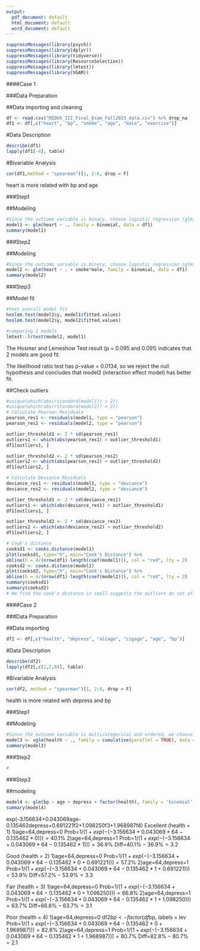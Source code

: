 ```yaml
---
output:
  pdf_document: default
  html_document: default
  word_document: default
---
```


```r
suppressMessages(library(psych))
suppressMessages(library(dplyr))
suppressMessages(library(tidyverse))
suppressMessages(library(ResourceSelection))
suppressMessages(library(lmtest))
suppressMessages(library(VGAM))
```


####Case 1

###Data Preparation

##Data importing and cleaning
```r
df <- read.csv("MIDUS_III_Final_Exam_Fall2023_data.csv") %>% drop_na
df1 <- df[,c("heart", "bp", "smoke", "age", "male", "exercise")]
```

#Data Description
```r
describe(df1)
lapply(df1[-4], table)
```

#Bivariable Analysis
```r
cor(df1,method = "spearman")[1, 2:6, drop = F]
```
heart is more related with bp and age


###Step1

##Modeling
```r
#Since the outcome variable is binary, choose logistic regression (glm)
model1 <- glm(heart ~ ., family = binomial, data = df1)
summary(model1)
```


###Step2

##Modeling
```r
#Since the outcome variable is binary, choose logistic regression (glm)
model2 <- glm(heart ~ . + smoke*male, family = binomial, data = df1)
summary(model2)
```


###Step3

##Model fit
```r
#test overall model fit
hoslem.test(model1$y, model1$fitted.values)
hoslem.test(model2$y, model2$fitted.values)

#comparing 2 models
lmtest::lrtest(model2, model1)
```
The Hosmer and Lemeshow Test result (p = 0.095 and 0.091) indicates that 2 models are good fit.

The likelihood ratio test has p-value = 0.0134, so we reject the null hypothesis and concludes that model2 (interaction effect model) has better fit.


##Check outliers
```r
#unique(which(abs(rstandard(model1)) > 2))
#unique(which(abs(rstandard(model2)) > 2))
# Calculate Pearson Residuals
pearson_res1 <- residuals(model1, type = "pearson")
pearson_res2 <- residuals(model2, type = "pearson")

outlier_threshold1 <- 2 * sd(pearson_res1)
outliers1 <- which(abs(pearson_res1) > outlier_threshold1)
df1[outliers1, ]

outlier_threshold2 <- 2 * sd(pearson_res2)
outliers2 <- which(abs(pearson_res2) > outlier_threshold2)
df1[outliers2, ]

# Calculate Deviance Residuals
deviance_res1 <- residuals(model1, type = "deviance")
deviance_res2 <- residuals(model2, type = "deviance")

outlier_threshold1 <- 2 * sd(deviance_res1)
outliers1 <- which(abs(deviance_res1) > outlier_threshold1)
df1[outliers1, ]

outlier_threshold2 <- 2 * sd(deviance_res2)
outliers2 <- which(abs(deviance_res2) > outlier_threshold2)
df1[outliers2, ]
```


```r
# Cook's distance
cooksd1 <- cooks.distance(model1)
plot(cooksd1, type="h", main="Cook's Distance") %>% 
abline(h = 4/(nrow(df1)-length(coef(model1))), col = "red", lty = 2)
cooksd2 <- cooks.distance(model2)
plot(cooksd2, type="h", main="Cook's Distance") %>% 
abline(h = 4/(nrow(df1)-length(coef(model2))), col = "red", lty = 2)
summary(cooksd1)
summary(cooksd2)
# We find the cook's distance is small suggests the outliers do not affect the model that much.
```


####Case 2

###Data Preparation

##Data importing
```r
df2 <- df[,c("health", "depress", "alcage", "cigage", "age", "bp")]
```

#Data Description
```r
describe(df2)
lapply(df2[,c(1,2,6)], table)
```

#Bivariable Analysis
```r
cor(df2, method = "spearman")[1, 2:6, drop = F]
```
health is more related with depress and bp


###Step1

##Modeling
```r
#Since the outcome variable is multicategorical and ordered, we choose cumulative logit model (vglm)
model3 <- vglm(health ~ ., family = cumulative(parallel = TRUE), data = df2)
summary(model3)
```


###Step2
```r
#

```


###Step3

##modeling
```r
model4 <- glm(bp ~ age + depress + factor(health), family = 'binomial', data = df2)
summary(model4)
```
exp(-3.156634+0.043069age-0.135462depress+0.691221f2+1.098250f3+1.968987f4)
Excellent (health = 1)
1)age=64,depress=0
Prob=$1/(1+exp(-(-3.156634+0.043069*64-0.135462*0)))=40.1\%$
2)age=64,depress=1
Prob=$1/(1+exp(-(-3.156634+0.043069*64-0.135462*1)))=36.9\%$
Diff=$40.1\%-36.9\%=3.2%$

Good (health = 2)
1)age=64,depress=0
Prob=$1/(1+exp(-(-3.156634+0.043069*64-0.135462*0+0.691221)))=57.2\%$
2)age=64,depress=1
Prob=$1/(1+exp(-(-3.156634+0.043069*64-0.135462*1+0.691221)))=53.9\%$
Diff=$57.2\%-53.9\%=3.3%$

Fair (health = 3)
1)age=64,depress=0
Prob=$1/(1+exp(-(-3.156634+0.043069*64-0.135462*0+1.098250)))=66.8\%$
2)age=64,depress=1
Prob=$1/(1+exp(-(-3.156634+0.043069*64-0.135462*1+1.098250)))=63.7\%$
Diff=$66.8\%-63.7\%=3.1%$

Poor (health = 4)
1)age=64,depress=0
df2$bp <- factor(df$bp, labels = lev
Prob=$1/(1+exp(-(-3.156634+0.043069*64-0.135462*0+1.968987)))=82.8\%$
2)age=64,depress=1
Prob=$1/(1+exp(-(-3.156634+0.043069*64-0.135462*1+1.968987)))=80.7\%$
Diff=$82.8\%-80.7\%=2.1%$




